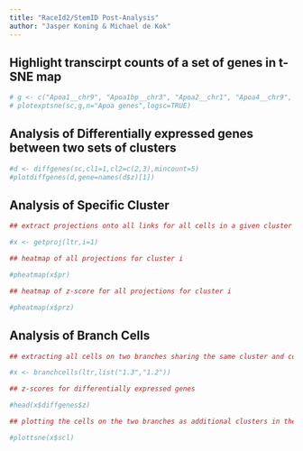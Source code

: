 ```yaml
---
title: "RaceId2/StemID Post-Analysis"
author: "Jasper Koning & Michael de Kok"
---
```




## Highlight transcirpt counts of a set of genes in t-SNE map

```r

# g <- c("Apoa1__chr9", "Apoa1bp__chr3", "Apoa2__chr1", "Apoa4__chr9", "Apoa5__chr9")
# plotexptsne(sc,g,n="Apoa genes",logsc=TRUE)

```



## Analysis of Differentially expressed genes between two sets of clusters

```r

#d <- diffgenes(sc,cl1=1,cl2=c(2,3),mincount=5)
#plotdiffgenes(d,gene=names(d$z)[1])

```



## Analysis of Specific Cluster

```r

## extract projections onto all links for all cells in a given cluster i

#x <- getproj(ltr,i=1)

## heatmap of all projections for cluster i

#pheatmap(x$pr)

## heatmap of z-score for all projections for cluster i

#pheatmap(x$prz)

```



## Analysis of Branch Cells 

```r

## extracting all cells on two branches sharing the same cluster and computing differentially expressed genes between these two branches

#x <- branchcells(ltr,list("1.3","1.2"))

## z-scores for differentially expressed genes

#head(x$diffgenes$z)

## plotting the cells on the two branches as additional clusters in the t-SNE map

#plottsne(x$scl)

```

